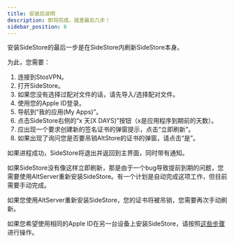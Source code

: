 ```yaml
---
title: 安装后说明
description: 即将完成，就差最后几步！
sidebar_position: 6
---
```

安装SideStore的最后一步是在SideStore内刷新SideStore本身。

为此，您需要：

1. 连接到StosVPN。
2. 打开SideStore。
3. 如果您没有选择过配对文件的话，请先导入/选择配对文件。
4. 使用您的Apple ID登录。 
5. 导航到“我的应用(My Apps)”。 
6. 点击SideStore右侧的“x 天(X DAYS)”按钮（x是应用程序到期前的天数）。 
7. 应出现一个要求创建新的签名证书的弹窗提示，点击“立即刷新”。 
8. 如果出现了询问您是否要吊销AltStore的证书的弹窗，请点击“是”。

如果进程成功，SideStore将退出并返回到主界面，同时带有通知。

如果SideStore没有像这样立即刷新，那是由于一个bug导致提前到期的问题，您需要使用AltServer重新安装SideStore。有一个计划是自动完成这项工作，但目前需要手动完成。

如果您使用AltServer重新安装SideStore，您的证书将被吊销，您需要再次手动刷新。 

如果您希望使用相同的Apple ID在另一台设备上安装SideStore，请按照[这些步骤](https://github.com/SideStore/SideStore/pull/1008#issue-3138680291)进行操作。